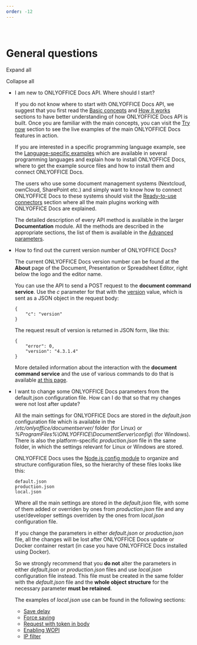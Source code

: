 ```yaml
---
order: -12
---
```

\
General questions
=================

Expand all

Collapse all

* I am new to ONLYOFFICE Docs API. Where should I start?

  If you do not know where to start with ONLYOFFICE Docs API, we suggest that you first read the [Basic concepts](/editors/basic) and [How it works](/editors/howitworks) sections to have better understanding of how ONLYOFFICE Docs API is built. Once you are familiar with the main concepts, you can visit the [Try now](/editors/try) section to see the live examples of the main ONLYOFFICE Docs features in action.

  If you are interested in a specific programming language example, see the [Language-specific examples](/editors/demopreview) which are available in several programming languages and explain how to install ONLYOFFICE Docs, where to get the example source files and how to install them and connect ONLYOFFICE Docs.

  The users who use some document management systems (Nextcloud, ownCloud, SharePoint etc.) and simply want to know how to connect ONLYOFFICE Docs to these systems should visit the [Ready-to-use connectors](/editors/plugins) section where all the main plugins working with ONLYOFFICE Docs are explained.

  The detailed description of every API method is available in the larger **Documentation** module. All the methods are described in the appropriate sections, the list of them is available in the [Advanced parameters](/editors/advanced).

- How to find out the current version number of ONLYOFFICE Docs?

  The current ONLYOFFICE Docs version number can be found at the **About** page of the Document, Presentation or Spreadsheet Editor, right below the logo and the editor name.

  You can use the API to send a POST request to the ****document command service****. Use the *c* parameter for that with the [version](/editors/command/version) value, which is sent as a JSON object in the request body:

  ```
  {
      "c": "version"
  }
  ```

  The request result of version is returned in JSON form, like this:

  ```
  {
      "error": 0,
      "version": "4.3.1.4"
  }
  ```

  More detailed information about the interaction with the **document command service** and the use of various commands to do that is available [at this page](/editors/command).

* I want to change some ONLYOFFICE Docs parameters from the default.json configuration file. How can I do that so that my changes were not lost after update?

  All the main settings for ONLYOFFICE Docs are stored in the *default.json* configuration file which is available in the */etc/onlyoffice/documentserver/* folder (for Linux) or *%ProgramFiles%\ONLYOFFICE\DocumentServer\config\\* (for Windows). There is also the platform-specific *production.json* file in the same folder, in which the settings relevant for Linux or Windows are stored.

  ONLYOFFICE Docs uses the [Node.js config module](https://www.npmjs.com/package/config) to organize and structure configuration files, so the hierarchy of these files looks like this:

  ```
  default.json
  production.json
  local.json
  ```

  Where all the main settings are stored in the *default.json* file, with some of them added or overriden by ones from *production.json* file and any user/developer settings overriden by the ones from *local.json* configuration file.

  If you change the parameters in either *default.json* or *production.json* file, all the changes will be lost after ONLYOFFICE Docs update or Docker container restart (in case you have ONLYOFFICE Docs installed using Docker).

  So we strongly recommend that you **do not** alter the parameters in either *default.json* or *production.json* files and use *local.json* configuration file instead. This file must be created in the same folder with the *default.json* file and the **whole object structure** for the necessary parameter **must be retained**.

  The examples of *local.json* use can be found in the following sections:

  * [Save delay](/editors/save#savedelay)
  * [Force saving](/editors/save#forcesave)
  * [Request with token in body](/editors/signature/body)
  * [Enabling WOPI](/editors/wopi/#enable)
  * [IP filter](/editors/wopi/#ip-filter)
